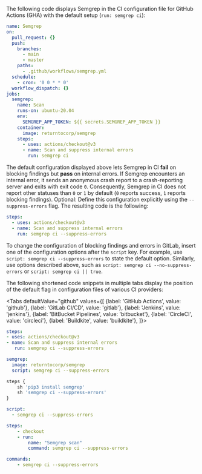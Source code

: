
The following code displays Semgrep in the CI configuration file for GitHub Actions (GHA) with the default setup (`run: semgrep ci`):
 
```yaml
name: Semgrep
on:
  pull_request: {}
  push:
    branches:
      - main
      - master
    paths:
      - .github/workflows/semgrep.yml
  schedule:
    - cron: '0 0 * * 0'
  workflow_dispatch: {}
jobs:
  semgrep:
    name: Scan
    runs-on: ubuntu-20.04
    env:
      SEMGREP_APP_TOKEN: ${{ secrets.SEMGREP_APP_TOKEN }}
    container:
      image: returntocorp/semgrep
    steps:
      - uses: actions/checkout@v3
      - name: Scan and suppress internal errors
        run: semgrep ci
```
 
The default configuration displayed above lets Semgrep in CI **fail** on blocking findings but **pass** on internal errors. If Semgrep encounters an internal error, it sends an anonymous crash report to a crash-reporting server and exits with exit code `0`. Consequently, Semgrep in CI does not report other statuses than `0` or `1` by default (`0` reports success, `1` reports blocking findings). Optional: Define this configuration explicitly using the `--suppress-errors` flag. The resulting code is the following:
 
```yaml
steps:
  - uses: actions/checkout@v3
  - name: Scan and suppress internal errors
    run: semgrep ci --suppress-errors
```
 
To change the configuration of blocking findings and errors in GitLab, insert one of the configuration options after the `script` key. For example, use `script: semgrep ci --suppress-errors` to state the default option. Similarly, use options described above, such as `script: semgrep ci --no-suppress-errors` or `script: semgrep ci || true`.

The following shortened code snippets in multiple tabs display the position of the default flag in configuration files of various CI providers:

<Tabs
    defaultValue="github"
    values={[
    {label: 'GitHub Actions', value: 'github'},
    {label: 'GitLab CI/CD', value: 'gitlab'},
    {label: 'Jenkins', value: 'jenkins'},
    {label: 'BitBucket Pipelines', value: 'bitbucket'},
    {label: 'CircleCI', value: 'circleci'},
    {label: 'Buildkite', value: 'buildkite'},
    ]}>
<TabItem value="github">

```yaml
steps:
- uses: actions/checkout@v3
- name: Scan and suppress internal errors
   run: semgrep ci --suppress-errors
```

</TabItem>
<TabItem value="gitlab">

```yaml
semgrep:
  image: returntocorp/semgrep
  script: semgrep ci --suppress-errors
```

</TabItem>
<TabItem value="jenkins">

```javascript
steps {
    sh 'pip3 install semgrep'
    sh 'semgrep ci --suppress-errors'
}
```

</TabItem>
<TabItem value="bitbucket">

```yaml
script:
  - semgrep ci --suppress-errors
```

</TabItem>
<TabItem value="circleci">

```yaml
steps:
    - checkout
    - run:
        name: "Semgrep scan"
        command: semgrep ci --suppress-errors
```

</TabItem>
<TabItem value="buildkite">

```yaml
commands:
    - semgrep ci --suppress-errors
```

</TabItem>
</Tabs>

<!-- imports: This file is currently imported to: configuration-reference.md -->